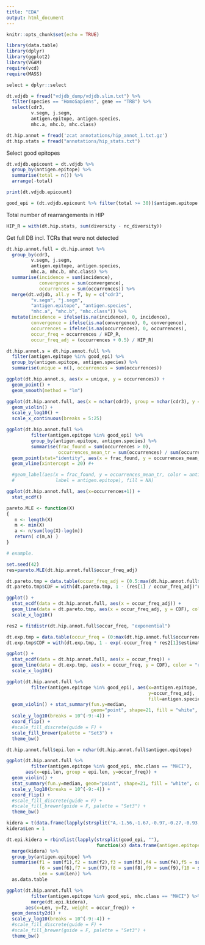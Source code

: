 ```yaml
---
title: "EDA"
output: html_document
---
```


```r
knitr::opts_chunk$set(echo = TRUE)
```

```r
library(data.table)
library(dplyr)
library(ggplot2)
library(VGAM)
require(vcd)
require(MASS)

select = dplyr::select
```

```r
dt.vdjdb = fread("vdjdb_dump/vdjdb.slim.txt") %>%
  filter(species == "HomoSapiens", gene == "TRB") %>%
  select(cdr3, 
         v.segm, j.segm,
         antigen.epitope, antigen.species,
         mhc.a, mhc.b, mhc.class)

dt.hip.annot = fread('zcat annotations/hip_annot_1.txt.gz')
dt.hip.stats = fread("annotations/hip_stats.txt")
```

Select good epitopes

```r
dt.vdjdb.epicount = dt.vdjdb %>%
  group_by(antigen.epitope) %>%
  summarise(total = n()) %>%
  arrange(-total)

print(dt.vdjdb.epicount)

good_epi = (dt.vdjdb.epicount %>% filter(total >= 30))$antigen.epitope
```

Total number of rearrangements in HIP

```r
HIP_R = with(dt.hip.stats, sum(diversity - nc_diversity))
```

Get full DB incl. TCRs that were not detected

```r
dt.hip.annot.full = dt.hip.annot %>%
  group_by(cdr3, 
         v.segm, j.segm,
         antigen.epitope, antigen.species,
         mhc.a, mhc.b, mhc.class) %>%
  summarise(incidence = sum(incidence), 
            convergence = sum(convergence), 
            occurrences = sum(occurrences)) %>%
  merge(dt.vdjdb, all.y = T, by = c("cdr3", 
         "v.segm", "j.segm",
         "antigen.epitope", "antigen.species",
         "mhc.a", "mhc.b", "mhc.class")) %>%
  mutate(incidence = ifelse(is.na(incidence), 0, incidence), 
         convergence = ifelse(is.na(convergence), 0, convergence), 
         occurrences = ifelse(is.na(occurrences), 0, occurrences),
         occur_freq = occurrences / HIP_R,
         occur_freq_adj = (occurrences + 0.5) / HIP_R)
```

```r
dt.hip.annot.s = dt.hip.annot.full %>%
  filter(antigen.epitope %in% good_epi) %>%
  group_by(antigen.epitope, antigen.species) %>%
  summarise(unique = n(), occurrences = sum(occurrences))

ggplot(dt.hip.annot.s, aes(x = unique, y = occurrences)) +
  geom_point() +
  geom_smooth(method = "lm")
```

```r
ggplot(dt.hip.annot.full, aes(x = nchar(cdr3), group = nchar(cdr3), y = occur_freq_adj)) +
  geom_violin() +
  scale_y_log10() +
  scale_x_continuous(breaks = 5:25)
```

```r
ggplot(dt.hip.annot.full %>%
         filter(antigen.epitope %in% good_epi) %>%
         group_by(antigen.epitope, antigen.species) %>%
         summarise(frac_found = sum(occurrences > 0),
                   occurrences_mean_tr = sum(occurrences) / sum(occurrences > 0))) +
  geom_point(stat="identity", aes(x = frac_found, y = occurrences_mean_tr, color = antigen.species)) +
  geom_vline(xintercept = 20) #+

  #geom_label(aes(x = frac_found, y = occurrences_mean_tr, color = antigen.species, 
  #               label = antigen.epitope), fill = NA)
```


```r
ggplot(dt.hip.annot.full, aes(x=occurrences+1)) +
  stat_ecdf()
```

```r
pareto.MLE <- function(X)
{
   n <- length(X)
   m <- min(X)
   a <- n/sum(log(X)-log(m))
   return( c(m,a) ) 
}

# example. 

set.seed(42)
res=pareto.MLE(dt.hip.annot.full$occur_freq_adj)

dt.pareto.tmp = data.table(occur_freq_adj = (0.5:max(dt.hip.annot.full$occurrences)) / HIP_R)
dt.pareto.tmp$CDF = with(dt.pareto.tmp, 1 - (res[1] / occur_freq_adj)^res[2])

ggplot() +
  stat_ecdf(data = dt.hip.annot.full, aes(x = occur_freq_adj)) +
  geom_line(data = dt.pareto.tmp, aes(x = occur_freq_adj, y = CDF), color = "red") +
  scale_x_log10()

res2 = fitdistr(dt.hip.annot.full$occur_freq, "exponential")

dt.exp.tmp = data.table(occur_freq = (0:max(dt.hip.annot.full$occurrences)) / HIP_R)
dt.exp.tmp$CDF = with(dt.exp.tmp, 1 - exp(-occur_freq * res2[1]$estimate))

ggplot() +
  stat_ecdf(data = dt.hip.annot.full, aes(x = occur_freq)) +
  geom_line(data = dt.exp.tmp, aes(x = occur_freq, y = CDF), color = "red") +
  scale_x_log10()
```

```r
ggplot(dt.hip.annot.full %>%
         filter(antigen.epitope %in% good_epi), aes(x=antigen.epitope, 
                                                    y=occur_freq_adj,
                                                    fill=antigen.species)) +
  geom_violin() + stat_summary(fun.y=median,
                               geom="point", shape=21, fill = "white", color="black") +
  scale_y_log10(breaks = 10^(-9:-4)) +
  coord_flip() +
  #scale_fill_discrete(guide = F) +
  scale_fill_brewer(palette = "Set3") +
  theme_bw()
```

```r
dt.hip.annot.full$epi.len = nchar(dt.hip.annot.full$antigen.epitope)

ggplot(dt.hip.annot.full %>%
         filter(antigen.epitope %in% good_epi, mhc.class == "MHCI"), 
       aes(x=epi.len, group = epi.len, y=occur_freq)) +
  geom_violin() + 
  stat_summary(fun.y=median, geom="point", shape=21, fill = "white", color = "black") +
  scale_y_log10(breaks = 10^(-9:-4)) +
  coord_flip() +
  #scale_fill_discrete(guide = F) +
  #scale_fill_brewer(guide = F, palette = "Set3") +
  theme_bw()
```

```r
kidera = t(data.frame(lapply(strsplit("A,-1.56,-1.67,-0.97,-0.27,-0.93,-0.78,-0.2,-0.08,0.21,-0.48;R,0.22,1.27,1.37,1.87,-1.7,0.46,0.92,-0.39,0.23,0.93;N,1.14,-0.07,-0.12,0.81,0.18,0.37,-0.09,1.23,1.1,-1.73;D,0.58,-0.22,-1.58,0.81,-0.92,0.15,-1.52,0.47,0.76,0.7;C,0.12,-0.89,0.45,-1.05,-0.71,2.41,1.52,-0.69,1.13,1.1;Q,-0.47,0.24,0.07,1.1,1.1,0.59,0.84,-0.71,-0.03,-2.33;E,-1.45,0.19,-1.61,1.17,-1.31,0.4,0.04,0.38,-0.35,-0.12;G,1.46,-1.96,-0.23,-0.16,0.1,-0.11,1.32,2.36,-1.66,0.46;H,-0.41,0.52,-0.28,0.28,1.61,1.01,-1.85,0.47,1.13,1.63;I,-0.73,-0.16,1.79,-0.77,-0.54,0.03,-0.83,0.51,0.66,-1.78;L,-1.04,0,-0.24,-1.1,-0.55,-2.05,0.96,-0.76,0.45,0.93;K,-0.34,0.82,-0.23,1.7,1.54,-1.62,1.15,-0.08,-0.48,0.6;M,-1.4,0.18,-0.42,-0.73,2,1.52,0.26,0.11,-1.27,0.27;F,-0.21,0.98,-0.36,-1.43,0.22,-0.81,0.67,1.1,1.71,-0.44;P,2.06,-0.33,-1.15,-0.75,0.88,-0.45,0.3,-2.3,0.74,-0.28;S,0.81,-1.08,0.16,0.42,-0.21,-0.43,-1.89,-1.15,-0.97,-0.23;T,0.26,-0.7,1.21,0.63,-0.1,0.21,0.24,-1.15,-0.56,0.19;W,0.3,2.1,-0.72,-1.57,-1.16,0.57,-0.48,-0.4,-2.3,-0.6;Y,1.38,1.48,0.8,-0.56,0,-0.68,-0.31,1.03,-0.05,0.53;V,-0.74,-0.71,2.04,-0.4,0.5,-0.81,-1.07,0.06,-0.46,0.65", ";")[[1]], function (x) { strsplit(x, ",")[[1]] } ))); kidera = data.frame(kidera[,1], apply(kidera[, 2:11], 2, as.numeric)); kidera[,1] = as.character(kidera[,1]); row.names(kidera) = kidera[,1]; names(kidera) = c("aa", "f1", "f2", "f3", "f4", "f5", "f6", "f7", "f8", "f9", "f10")
kidera$Len = 1

dt.epi.kidera = rbindlist(lapply(strsplit(good_epi, ""), 
                                 function(x) data.frame(antigen.epitope = paste(x, collapse = ""), aa = x))) %>%
  merge(kidera) %>%
  group_by(antigen.epitope) %>%
  summarise(f1 = sum(f1),f2 = sum(f2),f3 = sum(f3),f4 = sum(f4),f5 = sum(f5),
            f6 = sum(f6),f7 = sum(f7),f8 = sum(f8),f9 = sum(f9),f10 = sum(f10),
            Len = sum(Len)) %>%
  as.data.table
```

```r
ggplot(dt.hip.annot.full %>%
         filter(antigen.epitope %in% good_epi, mhc.class == "MHCI") %>%
         merge(dt.epi.kidera), 
       aes(x=Len, y=f2, weight = occur_freq)) +
  geom_density2d() +
  scale_y_log10(breaks = 10^(-9:-4)) +
  #scale_fill_discrete(guide = F) +
  #scale_fill_brewer(guide = F, palette = "Set3") +
  theme_bw()
```